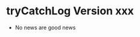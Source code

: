 <!--
For the conventions for files NEWS and ChangeLog in the GNU project see
https://www.gnu.org/prep/standards/standards.html#Documentation
-->

# tryCatchLog Version xxx

* No news are good news
